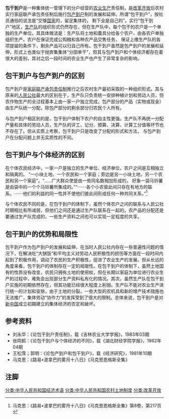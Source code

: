 {{Multiple issues|
{{Original research|time=2020-12-12T14:23:43+00:00}}
{{Refimprove|time=2020-12-12T14:23:43+00:00}}
}}
{{noteTA
|1 = zh-cn:包干; zh-hk:包乾; zh-tw:包乾; 包干=>zh-hant:包乾;
}}
'''包干到户'''是一种集体统一管理下的分户经营的[[农业生产|农业生产]]责任制，是[[改革开放|改革开放]]后农村实行家庭联产承包责任制后施行[[包产到户|包产到户]]制的发展和延伸。所谓“包干到户”，按社员通俗的说法是“交够[[国家|国家]]的，留足集体的， 剩下全是自己的”。实行“包干到户”地区，[[生产队|生产队]]的组织形式仍然存在，但在生产队中，每个包干的农户是一个单独的生产单位。其具体做法是：生产队将土地和農具分给各个农户，由各农户单独组织生产。农户在保证完成公购粮和各种农产品交售任务， 保证上缴生产队的各项提留的条件下，剩余产品可以归自己所有。包干到户虽然是包产到户的发展和延伸，形式上也类似于抛弃集集体“分田单干”，但其与包产到户和个体经济都存在着很大的差别，其对之后一段时间的农业生产也产生了非常复杂的影响。

== 包干到户与包产到户的区别 ==
包产到户是[[家庭联产承包责任制|家庭联产承包责任制]]推行之后农村生产最初采取的一种组织形式。其与原来的[[人民公社|人民公社]]最大的区别在于，生产队只负责统一安排种植计划和劳动人员，但农作物生产的全过程基本上由一家一户独立完成，包产部分的产品（实物或现金）由生产队统一分配，除包产部分的剩余部分归农民个人所有。

与包产到户相区别的是，包干到户体制下农户的自主性更强。生产队不再统一分配产量和具体的劳动人员，生产队的评工、记分、预算、决算、计算工分值等环节也不存在了。但从实质上考察，包干到户只是改变了分配的形式和方法， 与包产到户在分配问题上并无实质性的不同。

== 包干到户与个体经济的区别 ==
在个体农民经济中，一家一户是独立的生产单位、经济单位，农户之间是互相独立和隔离的。 “一小块土地、一个农民和一个家庭；旁边是另一小块土地，另一个农民和另一个家庭”。“……广大群众使是由一些同名数相加形成的， 好象一袋马铃薯是由袋中的一个个马铃薯所集成的。”“⋯⋯各个小农彼此间只存在有地方的联系，⋯⋯他们的利益的同一性并不使他们彼此间形成任何一种共同关系。”<ref>马克思：《路易•波拿巴的雾月十八日》《马克思恩格斯全集》第8卷，第217页</ref>

与个体农民不同的是，在包干到户的体制下，虽然个体农户之间的联系与人民公社时期相比有所减弱，但他们之间还是通过生产队联系在一起的。农产品的分配还是要通过生产队完成的，一些生产资料之间也可以实现一定程度的共享。

== 包干到户的优势和局限性 ==
包干到户作为包产到户的发展和延伸，在当时人民公社内存在一些普遍性问题的情况下，在解决吃“大锅饭”和平均主义对劳动人民积极性的损伤等方面在一段时间内起到了积极作用，调动了农民的生产积极性，促进了农业生产的发展。但从长远的角度来看，包干到户的体制存在一定的局限性。在包干到户的体制下，虽然土地国有的性质没有改变，农民只拥有土地的使用权，但在长期以家庭为单位进行农业生产的过程中，难免会出现部分生产资料私有化的情况。其次，虽然生产队在包干到户实施的初期依然存在，但其功能已经很大程度上削弱。生产队不能对农业生产进行统一的计划和安排，由于土地的分裂，一些大型的农机具和新的增产技术措施也无法推广，集体劳动“协作力”的发挥受到了很大的限制。总体来说，包干到户是对[[新中国|新中国]]成立初期建立的集体经济的否定和破坏。

== 参考资料 ==
*刘永华：《论包干到户责任制》，载《吉林农业大学学报》，1983年03期
*张鸣鹤：《论包干到户与个体经济的不同》，载《湖北财经学院学报》，1982年04期
*王松霈；郭明：《论包产到户和包干到户》，载《经济研究》，1981年10期
*马克思：《路易•波拿巴的雾月十八日》《马克思恩格斯全集》

== 注脚 ==
{{reflist}}

[[分类:中华人民共和国经济术语|分类:中华人民共和国经济术语]]
[[分类:中华人民共和国农村土地制度|分类:中华人民共和国农村土地制度]]
[[分类:改革开放|分类:改革开放]]